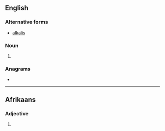 ==English==

===Alternative forms===
* [[alkalis]]

===Noun===
{{head|en|noun plural form}}

# {{plural of|alkali|lang=en}}

===Anagrams===
* {{anagrams|en|a=aaeiklls|alkalise}}

----

==Afrikaans==

===Adjective===
{{af-adj||meer alkalies|mees alkaliese}}

# {{lb|af|chemistry}} {{l|en|alkaline}}